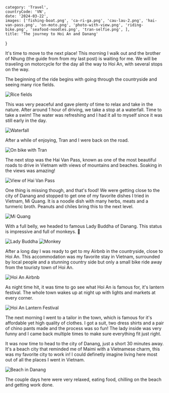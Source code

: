     category: 'Travel',
    countryCode: 'VN',
    date: '2024-03-22',
    images: ['fishing-boat.png', 'ca-ri-ga.png', 'cau-lau-2.png', 'hai-van-pass.png', 'on-moto.png', 'photo-with-view.png', 'riding-bike.png', 'seafood-noodles.png', 'tran-selfie.png', ],
    title: 'The journey to Hoi An and Danang'

}

It's time to move to the next place! This morning I walk out and the brother of Nhung (the guide from from my last post) is waiting for me. We will be traveling on motorcycle for the day all the way to Hoi An, with several stops on the way.

The beginning of the ride begins with going through the countryside and seeing many rice fields.

![Rice fields](/hoi-an-danang/rice-fields.png 'Rice fields')

This was very peaceful and gave plenty of time to relax and take in the nature. After around 1 hour of driving, we take a stop at a waterfall. Time to take a swim! The water was refreshing and I had it all to myself since it was still early in the day.

![Waterfall](/hoi-an-danang/waterfall.png 'Waterfall')

After a while of enjoying, Tran and I were back on the road.

![On bike with Tran](/hoi-an-danang/with-tran.png 'On bike with Tran')

The next stop was the Hai Van Pass, known as one of the most beautiful roads to drive in Vietnam with views of mountains and beaches. Soaking in the views was amazing!

![View of Hai Van Pass](/hoi-an-danang/hai-van-pass-green.png 'View of Hai Van Pass')

One thing is missing though, and that's food! We were getting close to the city of Danang and stopped to get one of my favorite dishes I tried in Vietnam, Mi Quang. It is a noodle dish with many herbs, meats and a turmeric broth. Peanuts and chiles bring this to the next level.

![Mi Quang](/hoi-an-danang/mi-quang.png 'Mi Quang')

With a full belly, we headed to famous Lady Buddha of Danang. This status is impressive and full of monkeys. 🐒

![Lady Buddha](/hoi-an-danang/lady-buddha.png 'Lady Buddha')
![Monkey](/hoi-an-danang/monkey.png 'Monkey')

After a long day I was ready to get to my Airbnb in the countryside, close to Hoi An. This accommodation was my favorite stay in Vietnam, surrounded by local people and a stunning country side but only a small bike ride away from the touristy town of Hoi An.

![Hoi An Airbnb](/hoi-an-danang/airbnb-view.png 'Hoi An Airbnb')

As night time hit, it was time to go see what Hoi An is famous for, it's lantern festival. The whole town wakes up at night up with lights and markets at every corner.

![Hoi An Lantern Festival](/hoi-an-danang/lantern-festival.png 'Hoi An Lantern Festival')

The next morning I went to a tailor in the town, which is famous for it's affordable yet high quality of clothes. I got a suit, two dress shirts and a pair of chino pants made and the process was so fun! The lady inside was very funny and I came back multiple times to make sure everything fit just right.

It was now time to head to the city of Danang, just a short 30 minutes away. It's a beach city that reminded me of Maimi with a Vietnamese charm, this was my favorite city to work in! I could definetly imagine living here most out of all the places I went in Vietnam.

![Beach in Danang](/hoi-an-danang/danang-beach.png 'Beach in Danang')

The couple days here were very relaxed, eating food, chilling on the beach and getting work done.
